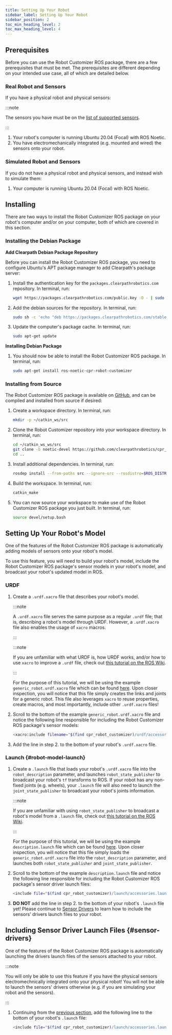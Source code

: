 ```yaml
---
title: Setting Up Your Robot
sidebar_label: Setting Up Your Robot
sidebar_position: 2
toc_min_heading_level: 2
toc_max_heading_level: 4
---
```


## Prerequisites

Before you can use the Robot Customizer ROS package, there are a few
prerequisites that must be met. The prerequisites are different
depending on your intended use case, all of which are detailed below.

### Real Robot and Sensors

If you have a physical robot and physical sensors:

:::note

The sensors you have must be on the [list of supported sensors](/docs/software/ros/tutorials/robot_customizer_tutorials/overview#supported-sensor-envars).

:::

1.  Your robot's computer is running Ubuntu 20.04 (Focal) with ROS
    Noetic.
2.  You have electromechanically integrated (e.g. mounted and wired) the
    sensors onto your robot.

### Simulated Robot and Sensors

If you do not have a physical robot and physical sensors, and instead
wish to simulate them:

1.  Your computer is running Ubuntu 20.04 (Focal) with ROS Noetic.

## Installing

There are two ways to install the Robot Customizer ROS package on your
robot's computer and/or on your computer, both of which are covered in
this section.

### Installing the Debian Package

**Add Clearpath Debian Package Repository**

Before you can install the Robot Customizer ROS package, you need to
configure Ubuntu's APT package manager to add Clearpath's package
server:

1.  Install the authentication key for the
    `packages.clearpathrobotics.com` repository. In terminal, run:

    ```bash
    wget https://packages.clearpathrobotics.com/public.key -O - | sudo apt-key add -
    ```

2.  Add the debian sources for the repository. In terminal, run:

    ```bash
    sudo sh -c 'echo "deb https://packages.clearpathrobotics.com/stable/ubuntu $(lsb_release -cs) main" > /etc/apt/sources.list.d/clearpath-latest.list'
    ```

3.  Update the computer's package cache. In terminal, run:

    ```bash
    sudo apt-get update
    ```

**Installing Debian Package**

1.  You should now be able to install the Robot Customizer ROS package.
    In terminal, run:

    ```bash
    sudo apt-get install ros-noetic-cpr-robot-customizer
    ```

### Installing from Source

The Robot Customizer ROS package is available on
[GitHub](https://github.com/clearpathrobotics/cpr_robot_customizer), and
can be compiled and installed from source if desired:

1.  Create a workspace directory. In terminal, run:

    ```bash
    mkdir -p ~/catkin_ws/src
    ```

2.  Clone the Robot Customizer repository into your workspace directory.
    In terminal, run:

    ```bash
    cd ~/catkin_ws_ws/src
    git clone -b noetic-devel https://github.com/clearpathrobotics/cpr_robot_customizer
    cd ..
    ```

3.  Install additional dependencies. In terminal, run:

    ```bash
    rosdep install --from-paths src --ignore-src --rosdistro=$ROS_DISTRO -r -y
    ```

4.  Build the workspace. In terminal, run:

    ```bash
    catkin_make
    ```

5.  You can now source your workspace to make use of the Robot
    Customizer ROS package you just built. In terminal, run:

    ```bash
    source devel/setup.bash
    ```

## Setting Up Your Robot's Model

One of the features of the Robot Customizer ROS package is automatically
adding models of sensors onto your robot's model.

To use this feature, you will need to build your robot's model, include
the Robot Customizer ROS package's sensor models in your robot's
model, and broadcast your robot's updated model in ROS.

### URDF

1.  Create a `.urdf.xacro` file that describes your robot's model.

    :::note

    A `.urdf.xacro` file serves the same purpose as a regular `.urdf` file;
    that is, describing a robot's model through URDF. However, a
    `.urdf.xacro` file also enables the usage of `xacro` macros.

    :::

    :::note

    If you are unfamiliar with what URDF is, how URDF works, and/or how to
    use `xacro` to improve a `.urdf` file, check out [this tutorial on the
    ROS Wiki](http://wiki.ros.org/urdf/Tutorials).

    :::

    For the purpose of this tutorial, we will be using the example
    `generic_robot.urdf.xacro` file which can be found
    [here](https://github.com/clearpathrobotics/cpr_robot_customizer/blob/noetic-devel/example/generic_robot.urdf.xacro).
    Upon closer inspection, you will notice that this file simply creates
    the links and joints for a generic robot. This file also leverages
    `xacro` to reuse properties, create macros, and most importantly,
    include other `.urdf.xacro` files!

2.  Scroll to the bottom of the example `generic_robot.urdf.xacro` file
    and notice the following line responsible for including the Robot
    Customizer ROS package's sensor models:

    ```bash
    <xacro:include filename="$(find cpr_robot_customizer)/urdf/accessories.urdf.xacro" />
    ```

3.  Add the line in step 2. to the bottom of your robot's `.urdf.xacro`
    file.

### Launch {#robot-model-launch}

1.  Create a `.launch` file that loads your robot's `.urdf.xacro` file
    into the `robot_description` parameter, and launches
    `robot_state_publisher` to broadcast your robot's `tf` transforms
    to ROS. If your robot has any non-fixed joints (e.g. wheels), your
    `.launch` file will also need to launch the `joint_state_publisher`
    to broadcast your robot's joints information.

    :::note

    If you are unfamiliar with using `robot_state_publisher` to broadcast a
    robot's model from a `.launch` file, check out
    [this tutorial on the ROS Wiki](http://wiki.ros.org/robot_state_publisher/Tutorials/Using%20the%20robot%20state%20publisher%20on%20your%20own%20robot).

    :::

    For the purpose of this tutorial, we will be using the example
    `description.launch` file which can be found
    [here](https://github.com/clearpathrobotics/cpr_robot_customizer/blob/noetic-devel/example/description.launch).
    Upon closer inspection, you will notice that this file simply loads the
    `generic_robot.urdf.xacro` file into the `robot_description` parameter,
    and launches both `robot_state_publisher` and `joint_state_publisher`.

2.  Scroll to the bottom of the example `description.launch` file and
    notice the following line responsible for including the Robot
    Customizer ROS package's sensor driver launch files:

    ```bash
    <include file="$(find cpr_robot_customizer)/launch/accessories.launch"/>
    ```

3.  **DO NOT** add the line in step 2. to the bottom of your robot's
    `.launch` file yet! Please continue to [Sensor Drivers](#sensor-drivers) to
    learn how to include the sensors' drivers launch files to your
    robot.

## Including Sensor Driver Launch Files {#sensor-drivers}

One of the features of the Robot Customizer ROS package is automatically
launching the drivers launch files of the sensors attached to your
robot.

:::note

You will only be able to use this feature if you have the physical
sensors electromechnically integrated onto your physical robot! You will
not be able to launch the sensors' drivers otherwise (e.g. if you are
simulating your robot and the sensors).

:::

1.  Continuing from the [previous section](#robot-model-launch), add
    the following line to the bottom of your robot's `.launch` file:

    ```bash
    <include file="$(find cpr_robot_customizer)/launch/accessories.launch"/>
    ```
